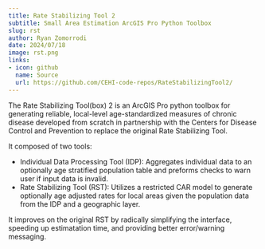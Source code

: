```yaml
---
title: Rate Stabilizing Tool 2
subtitle: Small Area Estimation ArcGIS Pro Python Toolbox
slug: rst
author: Ryan Zomorrodi
date: 2024/07/18
image: rst.png
links:
- icon: github 
  name: Source
  url: https://github.com/CEHI-code-repos/RateStabilizingTool2/
---
```


The Rate Stabilizing Tool(box) 2 is an ArcGIS Pro python toolbox for generating 
reliable, local-level age-standardized measures of chronic disease developed 
from scratch in partnership with the Centers for Disease Control and Prevention 
to replace the original Rate Stabilizing Tool.

It composed of two tools:

- Individual Data Processing Tool (IDP): Aggregates individual data to an 
  optionally age stratified population table and preforms checks to warn user if
  input data is invalid.
- Rate Stabilizing Tool (RST): Utilizes a restricted CAR model to generate 
  optionally age adjusted rates for local areas given the population data from 
  the IDP and a geographic layer.

It improves on the original RST by radically simplifying the interface, speeding
up estimatation time, and providing better error/warning messaging.